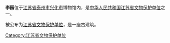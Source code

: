 {{文物保护单位
| 级别 = 省级
| 省区市 = 江苏省
| 图片 = [[File:李园船厅.jpg|260px]]<br><small>兴化李园船厅，江苏省文物保护单位</small>
| 名称 = 李园（含船厅）
| 分类 = 古建筑
| 时代 = 清代
| 所在 = [[江苏省|江苏省]][[泰州市|泰州市]][[兴化市|兴化市]]

}}
'''李园'''位于[[江苏省|江苏省]][[泰州市|泰州市]][[兴化市|兴化市]]博物馆内，是[[中华人民共和国|中华人民共和国]][[江苏省文物保护单位|江苏省文物保护单位]]之一。

被公布为[[江苏省文物保护单位|江苏省文物保护单位]]，是一座古建筑。

{{江苏小作品}}
{{江苏省境内的古典园林}}
{{泰州市境内的江苏省文物保护单位}}

[[Category:江苏省文物保护单位|Category:江苏省文物保护单位]]